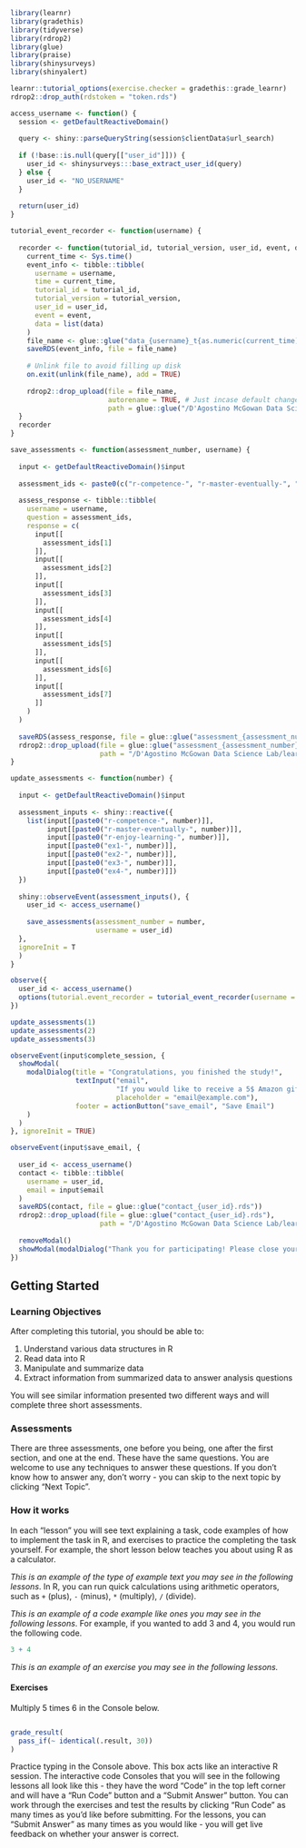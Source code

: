 ```r
library(learnr)
library(gradethis)
library(tidyverse)
library(rdrop2)
library(glue)
library(praise)
library(shinysurveys)
library(shinyalert)
```

```r

learnr::tutorial_options(exercise.checker = gradethis::grade_learnr)
rdrop2::drop_auth(rdstoken = "token.rds")

access_username <- function() {
  session <- getDefaultReactiveDomain()
  
  query <- shiny::parseQueryString(session$clientData$url_search)
  
  if (!base::is.null(query[["user_id"]])) {
    user_id <- shinysurveys:::base_extract_user_id(query)
  } else {
    user_id <- "NO_USERNAME"
  }
  
  return(user_id)
}

tutorial_event_recorder <- function(username) {
  
  recorder <- function(tutorial_id, tutorial_version, user_id, event, data) {
    current_time <- Sys.time()
    event_info <- tibble::tibble(
      username = username,
      time = current_time,
      tutorial_id = tutorial_id,
      tutorial_version = tutorial_version,
      user_id = user_id,
      event = event,
      data = list(data)
    )
    file_name <- glue::glue("data_{username}_t{as.numeric(current_time)}.rds")
    saveRDS(event_info, file = file_name)
    
    # Unlink file to avoid filling up disk
    on.exit(unlink(file_name), add = TRUE)
    
    rdrop2::drop_upload(file = file_name,
                        autorename = TRUE, # Just incase default changes make sure conflicts arent swallowed
                        path = glue::glue("/D'Agostino McGowan Data Science Lab/learnr_results/all_events"))
  }
  recorder
}

save_assessments <- function(assessment_number, username) {
  
  input <- getDefaultReactiveDomain()$input
  
  assessment_ids <- paste0(c("r-competence-", "r-master-eventually-", "r-enjoy-learning-", "ex1-", "ex2-", "ex3-", "ex4-"), assessment_number)
  
  assess_response <- tibble::tibble(
    username = username,
    question = assessment_ids,
    response = c(
      input[[
        assessment_ids[1]
      ]],
      input[[
        assessment_ids[2]
      ]],
      input[[
        assessment_ids[3]
      ]],
      input[[
        assessment_ids[4]
      ]],
      input[[
        assessment_ids[5]
      ]],
      input[[
        assessment_ids[6]
      ]],
      input[[
        assessment_ids[7]
      ]]
    )
  )
  
  saveRDS(assess_response, file = glue::glue("assessment_{assessment_number}_{username}.rds"))
  rdrop2::drop_upload(file = glue::glue("assessment_{assessment_number}_{username}.rds"),
                      path = "/D'Agostino McGowan Data Science Lab/learnr_results/")
}

update_assessments <- function(number) {
  
  input <- getDefaultReactiveDomain()$input
  
  assessment_inputs <- shiny::reactive({
    list(input[[paste0("r-competence-", number)]],
         input[[paste0("r-master-eventually-", number)]],
         input[[paste0("r-enjoy-learning-", number)]],
         input[[paste0("ex1-", number)]],
         input[[paste0("ex2-", number)]],
         input[[paste0("ex3-", number)]],
         input[[paste0("ex4-", number)]])
  })
  
  shiny::observeEvent(assessment_inputs(), {
    user_id <- access_username()
    
    save_assessments(assessment_number = number, 
                     username = user_id)
  }, 
  ignoreInit = T
  )
}

```

```r

observe({
  user_id <- access_username()
  options(tutorial.event_recorder = tutorial_event_recorder(username = user_id))
})

update_assessments(1)
update_assessments(2)
update_assessments(3)

observeEvent(input$complete_session, {
  showModal(
    modalDialog(title = "Congratulations, you finished the study!",
                textInput("email", 
                          "If you would like to receive a 5$ Amazon gift card, please provide your email.", 
                          placeholder = "email@example.com"),
                footer = actionButton("save_email", "Save Email")
    )
  )
}, ignoreInit = TRUE)

observeEvent(input$save_email, {
  
  user_id <- access_username()
  contact <- tibble::tibble(
    username = user_id,
    email = input$email
  )
  saveRDS(contact, file = glue::glue("contact_{user_id}.rds"))
  rdrop2::drop_upload(file = glue::glue("contact_{user_id}.rds"),
                      path = "/D'Agostino McGowan Data Science Lab/learnr_results/")
  
  removeModal()
  showModal(modalDialog("Thank you for participating! Please close your browser window now.", footer = NULL))
})

```


## Getting Started

### Learning Objectives

After completing this tutorial, you should be able to:

1.  Understand various data structures in R
2.  Read data into R
3.  Manipulate and summarize data
4.  Extract information from summarized data to answer analysis questions

You will see similar information presented two different ways and will complete three short assessments.

### Assessments

There are three assessments, one before you being, one after the first section, and one at the end. These have the same questions. You are welcome to use any techniques to answer these questions. If you don't know how to answer any, don't worry - you can skip to the next topic by clicking "Next Topic".

### How it works

In each "lesson" you will see text explaining a task, code examples of how to implement the task in R, and exercises to practice the completing the task yourself. For example, the short lesson below teaches you about using R as a calculator.

_This is an example of the type of example text you may see in the following lessons_. In R, you can run quick calculations using arithmetic operators, such as `+` (plus), `-` (minus), `*` (multiply), `/` (divide). 

_This is an example of a code example like ones you may see in the following lessons_. For example, if you wanted to add 3 and 4, you would run the following code.

```r
3 + 4
```

_This is an example of an exercise you may see in the following lessons._

#### Exercises

Multiply 5 times 6 in the Console below.

```r

```

```r
grade_result(
  pass_if(~ identical(.result, 30))
)
```

Practice typing in the Console above. This box acts like an interactive R session. The interactive code Consoles that you will see in the following lessons all look like this - they have the word "Code" in the top left corner and will have a "Run Code" button and a "Submit Answer" button. You can work through the exercises and test the results by clicking "Run Code" as many times as you'd like before submitting. For the lessons, you can "Submit Answer" as many times as you would like - you will get live feedback on whether your answer is correct. 

